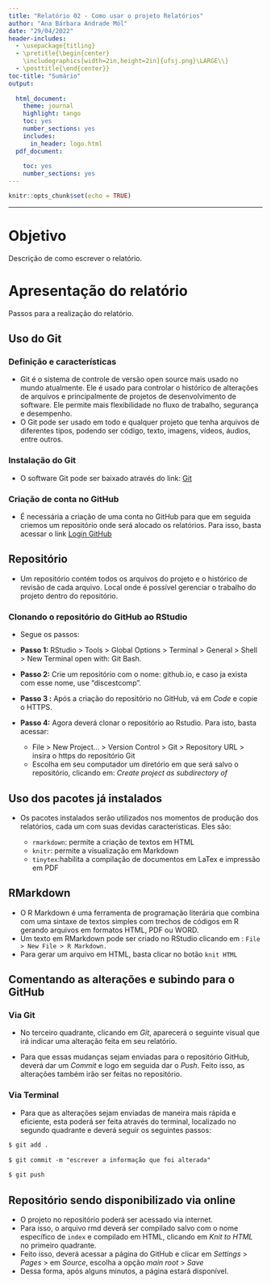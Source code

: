 ```yaml
---
title: "Relatório 02 - Como usar o projeto Relatórios"
author: "Ana Bárbara Andrade Mól"
date: "29/04/2022"
header-includes:
  - \usepackage{titling}
  - \pretitle{\begin{center}
    \includegraphics[width=2in,height=2in]{ufsj.png}\LARGE\\}
  - \posttitle{\end{center}}
toc-title: "Sumário"
output:
  
  html_document:
    theme: journal
    highlight: tango
    toc: yes
    number_sections: yes
    includes:
      in_header: logo.html
  pdf_document:
    
    toc: yes
    number_sections: yes
---
```


```r
knitr::opts_chunk$set(echo = TRUE)
```
--- 

# Objetivo

Descrição de como escrever o relatório.

# Apresentação do relatório

Passos para a realização do relatório.

## Uso do Git

### Definição e características

  - Git é o sistema de controle de versão open source mais usado no mundo atualmente. Ele é usado para controlar o histórico de alterações de arquivos e principalmente de projetos de desenvolvimento de software. Ele permite mais flexibilidade no fluxo de trabalho, segurança e desempenho. 
  - O Git pode ser usado em todo e qualquer projeto que tenha arquivos de diferentes tipos, podendo ser código, texto, imagens, vídeos, áudios, entre outros.
  
### Instalação do Git 

  - O software Git pode ser baixado através do link:  [Git](https://git-scm.com/downloads)

### Criação de conta no GitHub

  - É necessária a criação de uma conta no GitHub para que em seguida criemos um repositório onde será alocado os relatórios. Para isso, basta acessar o link [Login GitHub](https://github.com/login)
  
## Repositório 

  - Um repositório contém todos os arquivos do projeto e o histórico de revisão de cada arquivo. Local onde é possível gerenciar o trabalho do projeto dentro do repositório.

### Clonando o repositório do GitHub ao RStudio

  - Segue os passos: 
  
  - **Passo 1:**
  RStudio > Tools > Global Options > Terminal > General > Shell > New Terminal open with: Git Bash.
  
  - **Passo 2:**
  Crie um repositório com o nome: <nome_github>github.io, e caso ja exista com esse nome, use "discestcomp".
 
  - **Passo 3 :** 
  Após a criação do repositório no GitHub, vá em *Code* e copie o HTTPS.
  
  - **Passo 4:**
  Agora deverá clonar o repositório ao Rstudio. Para isto, basta acessar: 
    - File > New Project… > Version Control > Git > Repository URL > insira o https do repositório Git
    - Escolha em seu computador um diretório em que será salvo o repositório, clicando em: *Create project as subdirectory of*
  
## Uso dos pacotes já instalados 

  - Os pacotes instalados serão utilizados nos momentos de produção dos relatórios, cada um com suas devidas características. Eles são:
  
    - `rmarkdown`: permite a criação de textos em HTML
    - `knitr`: permite a visualização em Markdown 
    - `tinytex`:habilita a compilação de documentos em LaTex e impressão em PDF
  
## RMarkdown 

  - O R Markdown é uma ferramenta de programação literária que combina com uma sintaxe de textos simples com trechos de códigos em R gerando arquivos em formatos HTML, PDF ou WORD. 
  - Um texto em RMarkdown pode ser criado no RStudio clicando em : `File > New File > R Markdown.`
  - Para gerar um arquivo em HTML, basta clicar no botão `knit HTML`
  

## Comentando as alterações e subindo para o GitHub 

### Via Git 

  - No terceiro quadrante, clicando em *Git*, aparecerá o seguinte visual que irá indicar uma alteração feita em seu relatório.
  
  - Para que essas mudanças sejam enviadas para o repositório GitHub, deverá dar um *Commit* e logo em seguida dar o *Push*. Feito isso, as alterações também irão ser feitas no repositório. 
  
### Via Terminal 

  - Para que as alterações sejam enviadas de maneira mais rápida e eficiente, esta poderá ser feita através do terminal, localizado no segundo quadrante e deverá seguir os seguintes passos:
  
```markdown 
$ git add .
  
$ git commit -m "escrever a informação que foi alterada"
  
$ git push 

```
## Repositório sendo disponibilizado via online

  - O projeto no repositório  poderá ser acessado via internet. 
  - Para isso, o arquivo rmd deverá ser compilado salvo com o nome específico de `index` e compilado em HTML, clicando em  *Knit to HTML* no primeiro quadrante.
  - Feito isso, deverá acessar a página do GitHub e clicar em *Settings* > *Pages* > em *Source*, escolha a opção *main root* > *Save*
  - Dessa forma, após alguns minutos, a página estará disponível.
  
  